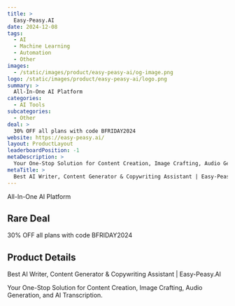 ```yaml
---
title: >
  Easy-Peasy.AI
date: 2024-12-08
tags:
  - AI
  - Machine Learning
  - Automation
  - Other
images:
  - /static/images/product/easy-peasy-ai/og-image.png
logo: /static/images/product/easy-peasy-ai/logo.png
summary: >
  All-In-One AI Platform
categories:
  - AI Tools
subcategories:
  - Other
deal: >
  30% OFF all plans with code BFRIDAY2024
website: https://easy-peasy.ai/
layout: ProductLayout
leaderboardPosition: -1
metaDescription: >
  Your One-Stop Solution for Content Creation, Image Crafting, Audio Generation, and AI Transcription.
metaTitle: >
  Best AI Writer, Content Generator & Copywriting Assistant | Easy-Peasy.AI
---
```

All-In-One AI Platform

## Rare Deal

30% OFF all plans with code BFRIDAY2024

## Product Details

Best AI Writer, Content Generator & Copywriting Assistant | Easy-Peasy.AI

Your One-Stop Solution for Content Creation, Image Crafting, Audio Generation, and AI Transcription.
